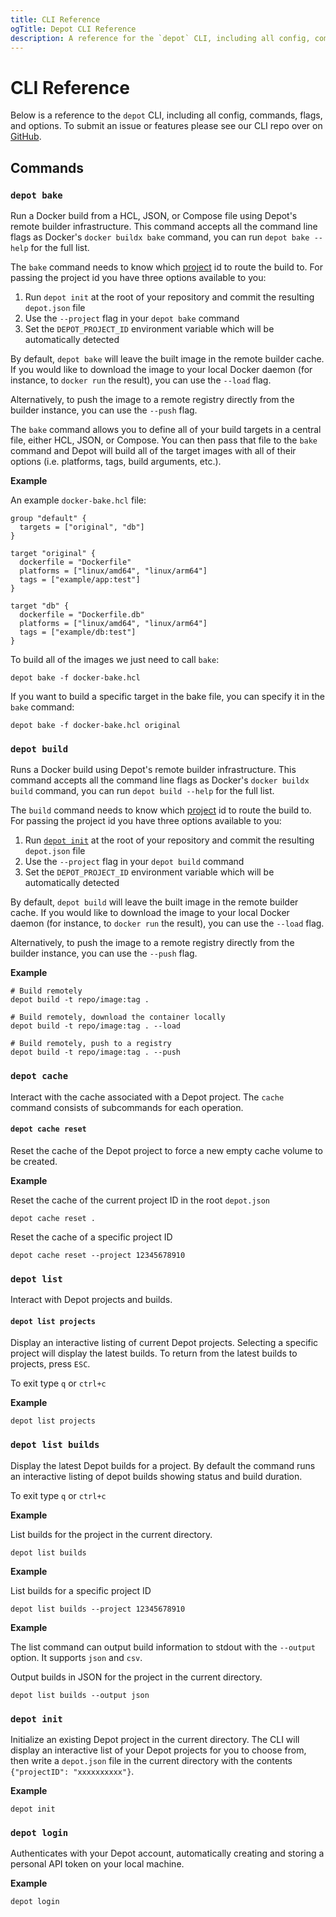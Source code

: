 ```yaml
---
title: CLI Reference
ogTitle: Depot CLI Reference
description: A reference for the `depot` CLI, including all config, commands, flags, and options.
---
```


# CLI Reference

Below is a reference to the `depot` CLI, including all config, commands, flags, and options. To submit an issue or features please see our CLI repo over on [GitHub](https://github.com/depot/cli).

## Commands

### `depot bake`

Run a Docker build from a HCL, JSON, or Compose file using Depot's remote builder infrastructure. This command accepts all the command line flags as Docker's `docker buildx bake` command, you can run `depot bake --help` for the full list.

The `bake` command needs to know which [project](/docs/core-concepts#projects) id to route the build to. For passing the project id you have three options available to you:

1. Run `depot init` at the root of your repository and commit the resulting `depot.json` file
2. Use the `--project` flag in your `depot bake` command
3. Set the `DEPOT_PROJECT_ID` environment variable which will be automatically detected

By default, `depot bake` will leave the built image in the remote builder cache. If you would like to download the image to your local Docker daemon (for instance, to `docker run` the result), you can use the `--load` flag.

Alternatively, to push the image to a remote registry directly from the builder instance, you can use the `--push` flag.

The `bake` command allows you to define all of your build targets in a central file, either HCL, JSON, or Compose. You can then pass that file to the `bake` command and Depot will build all of the target images with all of their options (i.e. platforms, tags, build arguments, etc.).

**Example**

An example `docker-bake.hcl` file:

```hcl
group "default" {
  targets = ["original", "db"]
}

target "original" {
  dockerfile = "Dockerfile"
  platforms = ["linux/amd64", "linux/arm64"]
  tags = ["example/app:test"]
}

target "db" {
  dockerfile = "Dockerfile.db"
  platforms = ["linux/amd64", "linux/arm64"]
  tags = ["example/db:test"]
}
```

To build all of the images we just need to call `bake`:

```shell
depot bake -f docker-bake.hcl
```

If you want to build a specific target in the bake file, you can specify it in the `bake` command:

```shell
depot bake -f docker-bake.hcl original
```

### `depot build`

Runs a Docker build using Depot's remote builder infrastructure. This command accepts all the command line flags as Docker's `docker buildx build` command, you can run `depot build --help` for the full list.

The `build` command needs to know which [project](/docs/core-concepts#projects) id to route the build to. For passing the project id you have three options available to you:

1. Run [`depot init`](/docs/cli/reference#depot-init) at the root of your repository and commit the resulting `depot.json` file
2. Use the `--project` flag in your `depot build` command
3. Set the `DEPOT_PROJECT_ID` environment variable which will be automatically detected

By default, `depot build` will leave the built image in the remote builder cache. If you would like to download the image to your local Docker daemon (for instance, to `docker run` the result), you can use the `--load` flag.

Alternatively, to push the image to a remote registry directly from the builder instance, you can use the `--push` flag.

**Example**

```shell
# Build remotely
depot build -t repo/image:tag .
```

```shell
# Build remotely, download the container locally
depot build -t repo/image:tag . --load
```

```shell
# Build remotely, push to a registry
depot build -t repo/image:tag . --push
```

### `depot cache`

Interact with the cache associated with a Depot project. The `cache` command consists of subcommands for each operation.

#### `depot cache reset`

Reset the cache of the Depot project to force a new empty cache volume to be created.

**Example**

Reset the cache of the current project ID in the root `depot.json`

```shell
depot cache reset .
```

Reset the cache of a specific project ID

```shell
depot cache reset --project 12345678910
```

### `depot list`

Interact with Depot projects and builds.

#### `depot list projects`

Display an interactive listing of current Depot projects. Selecting a specific project will display the latest builds.
To return from the latest builds to projects, press `ESC`.

To exit type `q` or `ctrl+c`

**Example**

```shell
depot list projects
```

### `depot list builds`

Display the latest Depot builds for a project. By default the command runs an interactive listing of depot builds showing status and build duration.

To exit type `q` or `ctrl+c`

**Example**

List builds for the project in the current directory.

```shell
depot list builds
```

**Example**

List builds for a specific project ID

```shell
depot list builds --project 12345678910
```

**Example**

The list command can output build information to stdout with the `--output` option. It supports `json` and `csv`.

Output builds in JSON for the project in the current directory.

```shell
depot list builds --output json
```

### `depot init`

Initialize an existing Depot project in the current directory. The CLI will display an interactive list of your Depot projects for you to choose from, then write a `depot.json` file in the current directory with the contents `{"projectID": "xxxxxxxxxx"}`.

**Example**

```shell
depot init
```

### `depot login`

Authenticates with your Depot account, automatically creating and storing a personal API token on your local machine.

**Example**

```shell
depot login
```
